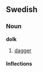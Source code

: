 ==Swedish==
===Noun===
'''dolk'''
#[[dagger]]
====Inflections====
{{sv-noun|gender=Common|dolk|dolken|dolkar|dolkarna|dolks|dolkens|dolkars|dolkarnas}}